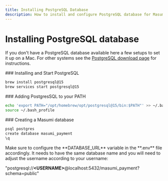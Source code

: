 ```yaml
---
title: Installing PostgreSQL Database
description: How to install and configure PostgreSQL database for Masumi
---
```



# Installing PostgreSQL database

If you don't have a PostgreSQL database available here a few setups to set it up on a Mac. For other systems see the [PostgreSQL download page](https://www.postgresql.org/download/) for instructions.

<Steps>

<Step>
### Installing and Start PostgreSQL

```bash
brew install postgresql@15
brew services start postgresql@15
```
</Step>

<Step>
### Adding PostgresSQL to your PATH

```bash
echo 'export PATH="/opt/homebrew/opt/postgresql@15/bin:$PATH"' >> ~/.bash_profile
source ~/.bash_profile
```
</Step>

<Step>
### Creating a Masumi database

```bash
psql postgres
create database masumi_payment
\q
```
</Step>

</Steps>

<Callout type="warn">
Make sure to configure the **DATABASE_URL** variable in the **.env** file accordingly. It needs to have the same database name and you will need to adjust the username according to your username:

"postgresql://**&lt;USERNAME&gt;**@localhost:5432/masumi_payment?schema=public"
</Callout>
